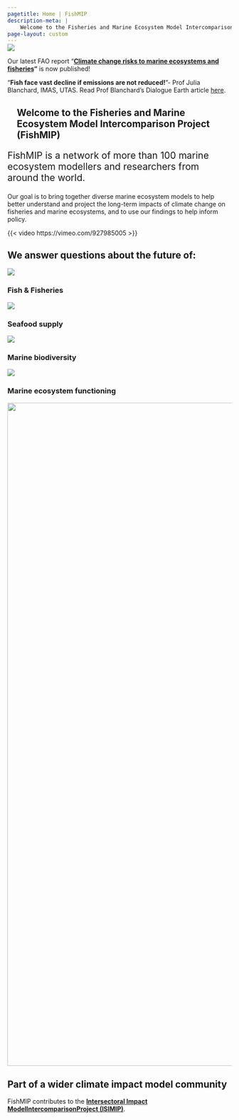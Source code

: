 ```yaml
---
pagetitle: Home | FishMIP
description-meta: |
    Welcome to the Fisheries and Marine Ecosystem Model Intercomparison Project.
page-layout: custom
---
```


::: {.column-screen style="padding: 0em; margin-top: -1em"}
![](images/shutterstock_169126697 (3).jpeg){.banner fig-align="center"}
:::

:::: marquee
::: content
Our latest FAO report "[**Climate change risks to marine ecosystems and fisheries**](https://openknowledge.fao.org/items/ae42f17d-4685-4c7e-8e3d-424cea16c8d4)**"** is now published!
::: 

::: content
"**Fish face vast decline if emissions are not reduced!**"- Prof Julia Blanchard, IMAS, UTAS. Read Prof Blanchard's Dialogue Earth article [here](https://dialogue.earth/en/ocean/fish-face-vast-decline-if-emissions-are-not-reduced/).
:::
::::

:::: {.grid .mx-3 .px-4 .my-2 .py-2}
::: {.g-col-12 style="margin-left: 1.5em;, margin-left: 1.5em;"}
# Welcome to the Fisheries and Marine Ecosystem Model Intercomparison Project (FishMIP)
:::

::: {.g-col-12 .text-center style="font-size: 1.5em"}
FishMIP is a network of more than 100 marine ecosystem modellers and researchers from around the world.
:::

::: {.g-col-12 .text-center}
Our goal is to bring together diverse marine ecosystem models to help better understand and project the long-term impacts of climate change on fisheries and marine ecosystems, and to use our findings to help inform policy.
:::
::::

:::: {.grid .mx-3 .px-4 .my-2 .py-2}
::: {.g-col-12 .g-col-xl-10 .g-start-xl-2 .text-center}
{{< video https://vimeo.com/927985005 >}}
:::
::::

::::: {.grid .mx-4 .px-4 .my-2 .py-2 .align-items-center .jutify-contents-evenly}
:::: {.g-col-12}
# We answer questions about the future of:
::::

:::: {.grid .g-col-5 .g-start-2 .mx-4 .align-items-center .jutify-contents-evenly}
::: {.g-col-4}
![](images/icons/ship-solid-full.svg)
:::

::: {.g-col-8 .text-center}
### Fish & Fisheries
:::
::::

:::: {.grid .g-col-5 .mx-4 .align-items-center .jutify-contents-evenly}
::: {.g-col-4}
![](images/icons/utensils-solid-full.svg)
:::

::: {.g-col-8 .text-center}
### Seafood supply
:::
::::

:::: {.grid .g-col-5 .g-start-2 .mx-4 .align-items-center .jutify-contents-evenly}
::: {.g-col-4}
![](images/icons/fish-fins-solid-full.svg)
:::

::: {.g-col-8 .text-center}
### Marine biodiversity
:::
:::

:::: {.grid .g-col-5 .mx-4 .align-items-center .jutify-contents-evenly}
::: {.g-col-4}
![](images/icons/earth-asia-solid-full.svg)
:::

::: {.g-col-8 .text-center}
### Marine ecosystem functioning
:::
::::
:::::

:::: {.grid .column-screen .mx-4 .px-3 .my-3}
::: {.g-col-12 .g-col-xl-10 .g-start-xl-2 .text-center}
![](images/nemow.jpg){.column-page fig-align="center" style="padding: 0em" width="1489"}
:::

::: {.g-col-12}
# Part of a wider climate impact model community
:::

::: {.g-col-12 .text-center style="margin-bottom: 3em;"}
FishMIP contributes to the [**Intersectoral Impact ModelIntercomparisonProject (ISIMIP)**](https://www.isimip.org/).
:::
::::
